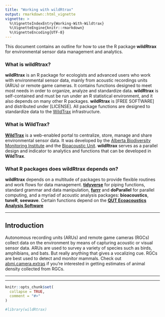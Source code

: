 ```yaml
---
title: "Working with wildRtrax"
output: rmarkdown::html_vignette
vignette: >
  %\VignetteIndexEntry{Working-With-Wildtrax}
  %\VignetteEngine{knitr::rmarkdown}
  %\VignetteEncoding{UTF-8}
---
```



This document contains an outline for how to use the R package **wildRtrax** for environmental sensor data management and analytics. 

### What is **wildRtrax**?

**wildRtrax** is an R package for ecologists and advanced users who work with environmental sensor data, mainly from acoustic recordings units (ARUs) or remote game cameras. It contains functions designed to meet most needs in order to organize, analyze and standardize data. **wildRtrax** is self-contained and must be run under an R statistical environment, and it also depends on many other R packages. **wildRtrax** is [FREE SOFTWARE] and distributed under [LICENSE]. All package functions are designed to standardize data to the [WildTrax](https://wwww.wildtrax.ca) infrastructure.

### What is **WildTrax**?

[**WildTrax**](https://wwww.wildtrax.ca) is a web-enabled portal to centralize, store, manage and share environmental sensor data. It was developed by the [Alberta Biodiversity Monitoring Institute](https://abmi.ca) and the [Bioacoustic Unit](https://bioacoustic.abmi.ca). **wildRtrax** serves as a parallel design and indicator to analytics and functions that can be developed in **WildTrax**. 

### What R packages does **wildRtrax** depends on?

**wildRtrax** depends on a multitude of packages to provide flexible routines and work flows for data management. [**tidyverse**](https://tidyverse.org) for piping functions, standard grammar and data manipulation, [**furrr**](https://davisvaughan.github.io/furrr/) and **doParallel** for parallel computing, and a myriad of acoustic analysis packages: **bioacoustics**, **tuneR**, **seewave**. Certain functions depend on the [**QUT Ecoacoustics Analysis Software**](https://github.com/QutEcoacoustics/audio-analysis)

--------------------------------------

## **Introduction**

Autonomous recording units (ARUs) and remote game cameras (RGCs) collect data on the environment by means of capturing acoustic or visual sensor data. ARUs are used to survey a variety of species such as birds, amphibians, and bats. But really anything that gives a vocalizing cue. RGCs are best used to detect and monitor mammals. Check out [abmi.camera.extras](https://github.com/mabecker89/abmi.camera.extras) if you're interested in getting estimates of animal density collected from RGCs.


--------------------------------------



------------------------------------------------------------------------

```r

knitr::opts_chunk$set(
  collapse = TRUE,
  comment = "#>"
)

```


```r

#library(wildRtrax)

```


